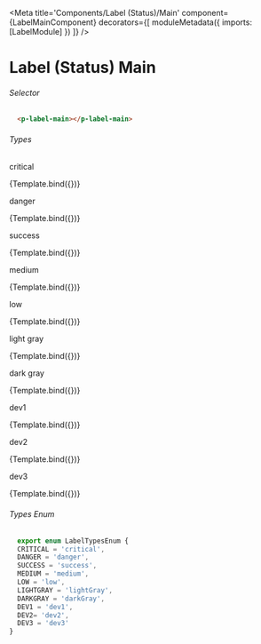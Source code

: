 
<Meta title='Components/Label (Status)/Main'
  component={LabelMainComponent}
  decorators={[
    moduleMetadata({
      imports: [LabelModule]
    })
  ]}
 />

# Label (Status) Main


###### Selector

```html
  <p-label-main></p-label-main>
```
###### Types
<Canvas>
  <p className="story-title">critical</p>
  <Story name="Critical"
    args={{ type: LabelTypesEnum.CRITICAL, label: 'Label' }}>
    {Template.bind({})}
  </Story>
  <p className="story-title">danger</p>
  <Story name="Danger"
    args={{ type: LabelTypesEnum.DANGER, label: 'Label' }}>
    {Template.bind({})}
  </Story>
  <p className="story-title">success</p>
   <Story name="Success"
    args={{ type: LabelTypesEnum.SUCCESS, label: 'Label' }}>
    {Template.bind({})}
  </Story>
  <p className="story-title">medium</p>
   <Story name="Medium"
    args={{ type: LabelTypesEnum.MEDIUM, label: 'Label' }}>
    {Template.bind({})}
  </Story>
  <p className="story-title">low</p>
   <Story name="Low"
    args={{ type: LabelTypesEnum.LOW, label: 'Label' }}>
    {Template.bind({})}
  </Story>
  <p className="story-title">light gray</p>
   <Story name="Light Gray"
    args={{ type: LabelTypesEnum.LIGHTGRAY, label: 'Label' }}>
    {Template.bind({})}
  </Story>
  <p className="story-title">dark gray</p>
   <Story name="Dark Gray"
    args={{ type: LabelTypesEnum.DARKGRAY, label: 'Label' }}>
    {Template.bind({})}
  </Story>
  <p className="story-title">dev1</p>
   <Story name="Dev1"
    args={{ type: LabelTypesEnum.DEV1, label: 'Label' }}>
    {Template.bind({})}
  </Story>
  <p className="story-title">dev2</p>
   <Story name="Dev2"
    args={{ type: LabelTypesEnum.DEV2, label: 'Label' }}>
    {Template.bind({})}
  </Story>
  <p className="story-title">dev3</p>
  <Story name="Dev3"
    args={{ type: LabelTypesEnum.DEV3, label: 'Label' }}>
    {Template.bind({})}
  </Story>
</Canvas>

###### Types Enum

```ts
  export enum LabelTypesEnum {
  CRITICAL = 'critical',
  DANGER = 'danger',
  SUCCESS = 'success',
  MEDIUM = 'medium',
  LOW = 'low',
  LIGHTGRAY = 'lightGray',
  DARKGRAY = 'darkGray',
  DEV1 = 'dev1',
  DEV2= 'dev2',
  DEV3 = 'dev3'
}
```